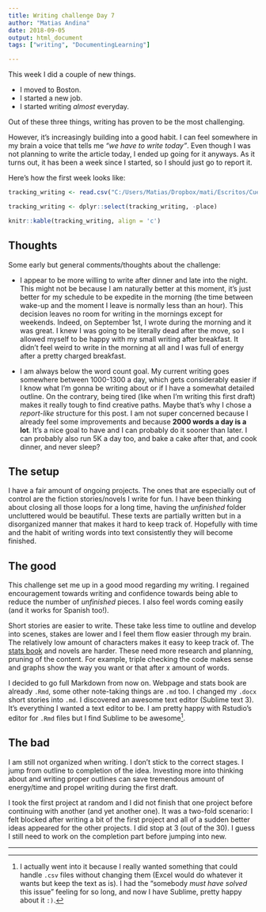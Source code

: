 ```yaml
---
title: Writing challenge Day 7
author: "Matias Andina"
date: 2018-09-05
output: html_document
tags: ["writing", "DocumentingLearning"]

---
```


This week I did a couple of new things.

* I moved to Boston.
* I started a new job.
* I started writing *almost* everyday.

Out of these three things, writing has proven to be the most challenging. 

However, it's increasingly building into a good habit. I can feel somewhere in my brain a voice that tells me *"we have to write today"*. Even though I was not planning to write the article today, I ended up going for it anyways. As it turns out, it has been a week since I started, so I should just go to report it.  

Here's how the first week looks like:

```r

tracking_writing <- read.csv("C:/Users/Matias/Dropbox/mati/Escritos/Cuentos/tracking_writing.csv")

tracking_writing <- dplyr::select(tracking_writing, -place)

knitr::kable(tracking_writing, align = 'c')

```

## Thoughts

Some early but general comments/thoughts about the challenge:

* I appear to be more willing to write after dinner and late into the night. This might not be because I am naturally better at this moment, it's just better for my schedule to be expedite in the morning (the time between wake-up and the moment I leave is normally less than an hour). This decision leaves no room for writing in the mornings except for weekends. Indeed, on September 1st, I wrote during the morning and it was great. I knew I was going to be literally dead after the move, so I allowed myself to be happy with my small writing after breakfast. It didn't feel weird to write in the morning at all and I was full of energy after a pretty charged breakfast.  

* I am always below the word count goal. My current writing goes somewhere between 1000-1300 a day, which gets considerably easier if I know what I'm gonna be writing about or if I have a somewhat detailed outline. On the contrary, being tired (like when I'm writing this first draft) makes it really tough to find creative paths. Maybe that's why  I chose a *report-like* structure for this post. I am not super concerned because I already feel some improvements and because **2000 words a day is a lot**. It's a nice goal to have and I can probably do it sooner than later. I can probably also run 5K a day too, and bake a cake after that, and cook dinner, and never sleep? 

## The setup

I have a fair amount of ongoing projects. The ones that are especially out of control are the fiction stories/novels I write for fun. I have been thinking about closing all those loops for a long time, having the *unfinished* folder uncluttered would be beautiful. These texts are partially written but in a disorganized manner that makes it hard to keep track of. Hopefully with time and the habit of writing words into text consistently they will become finished.

## The good

This challenge set me up in a good mood regarding my writing. I regained encouragement towards writing and confidence towards being able to reduce the number of *unfinished* pieces. I also feel words coming easily (and it works for Spanish too!).  

Short stories are easier to write. These take less time to outline and develop into scenes, stakes are lower and I feel them flow easier through my brain. The relatively low amount of characters makes it easy to keep track of. The [stats book](bookdown.org/matiasandina/R-intro) and novels are harder. These need more research and planning, pruning of the content. For example, triple checking the code makes sense and graphs show the way you want or that after x amount of words. 

I decided to go full Markdown from now on. Webpage and stats book are already `.Rmd`, some other note-taking things are `.md` too. I changed my `.docx` short stories into `.md`. I discovered an awesome text editor (Sublime text 3). It's everything I wanted a text editor to be. I am pretty happy with Rstudio's editor for `.Rmd` files but I find Sublime to be awesome[^sublime]. 

## The bad

I am still not organized when writing. I don't stick to the correct stages. I jump from outline to completion of the idea. Investing more into thinking about and writing proper outlines can save tremendous amount of energy/time and propel writing during the first draft.   

I took the first project at random and I did not finish that one project before continuing with another (and yet another one). It was a two-fold scenario: I felt blocked after writing a bit of the first project and all of a sudden better ideas appeared for the other projects. I did stop at 3 (out of the 30). I guess I still need to work on the completion part before jumping into new.

***

[^sublime]: I actually went into it because I really wanted something that could handle `.csv` files without changing them (Excel would do whatever it wants but keep the text as is). I had the "somebody *must have solved* this issue" feeling for so long, and now I have Sublime, pretty happy about it `:)`.